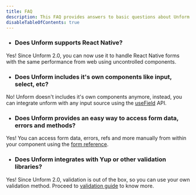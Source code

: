 ```yaml
---
title: FAQ
description: This FAQ provides answers to basic questions about Unform.
disableTableOfContents: true
---
```


- ### **Does Unform supports React Native?**

Yes! Since Unform 2.0, you can now use it to handle React Native forms with the same performance from web using uncontrolled components.

- ### **Does Unform includes it's own components like input, select, etc?**

No! Unform doesn't includes it's own components anymore, instead, you can integrate unform with any input source using the [useField](/recipes/creating-your-own-inputs) API.

- ### **Does Unform provides an easy way to access form data, errors and methods?**

Yes! You can access form data, errors, refs and more manually from within your component using the [form reference](/recipes/accessing-form-ref).

- ### **Does Unform integrates with Yup or other validation libraries?**

Yes! Since Unform 2.0, validation is out of the box, so you can use your own validation method. Proceed to [validation guide](/guides/validation) to know more.
